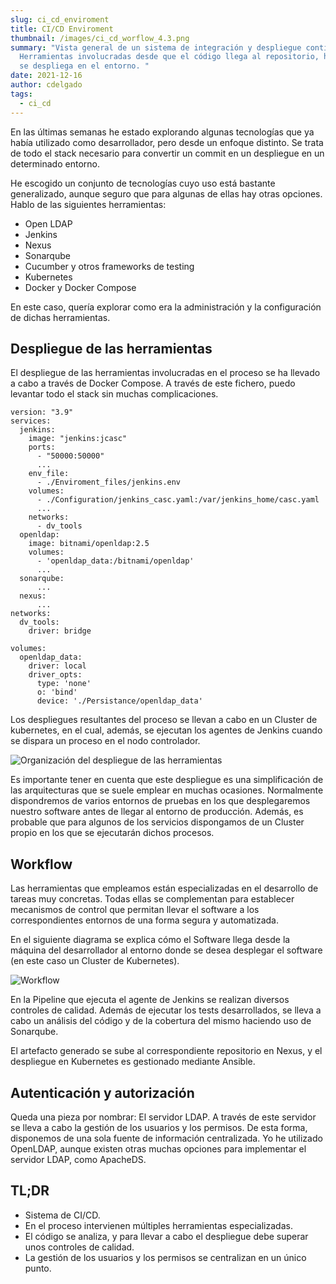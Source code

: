 ```yaml
---
slug: ci_cd_enviroment
title: CI/CD Enviroment
thumbnail: /images/ci_cd_worflow_4.3.png
summary: "Vista general de un sistema de integración y despliegue continuo.
  Herramientas involucradas desde que el código llega al repositorio, hasta que
  se despliega en el entorno. "
date: 2021-12-16
author: cdelgado
tags:
  - ci_cd
---
```

En las últimas semanas he estado explorando algunas tecnologías que ya había utilizado como desarrollador, pero  desde un enfoque distinto. Se trata de todo el stack necesario para convertir un commit en un despliegue en un determinado entorno. 

He escogido un conjunto de tecnologías cuyo uso está bastante generalizado, aunque seguro que para algunas de ellas hay otras opciones. Hablo de las siguientes herramientas:

* Open LDAP
* Jenkins
* Nexus
* Sonarqube
* Cucumber y otros frameworks de testing
* Kubernetes
* Docker y Docker Compose

En este caso, quería explorar como era la administración y la configuración de dichas herramientas.

## Despliegue de las herramientas

El despliegue de las herramientas involucradas en el proceso se ha llevado a cabo a través de Docker Compose. A través de este fichero, puedo levantar todo el stack sin muchas complicaciones. 

```
version: "3.9"
services:
  jenkins:
    image: "jenkins:jcasc"
    ports:
      - "50000:50000"
      ...
    env_file:
      - ./Enviroment_files/jenkins.env
    volumes:
      - ./Configuration/jenkins_casc.yaml:/var/jenkins_home/casc.yaml
      ...
    networks:
      - dv_tools
  openldap:
    image: bitnami/openldap:2.5
    volumes:
      - 'openldap_data:/bitnami/openldap'
      ...
  sonarqube:
      ...
  nexus:
      ...
networks:
  dv_tools:
    driver: bridge

volumes:
  openldap_data:
    driver: local
    driver_opts:
      type: 'none'
      o: 'bind'
      device: './Persistance/openldap_data'
```

Los despliegues resultantes del proceso se llevan a cabo en un Cluster de kubernetes, en el cual, además, se ejecutan los agentes de Jenkins cuando se dispara un proceso en el nodo controlador. 

![Organización del despliegue de las herramientas](/images/devops_stack_deploy_strategy.png "Organización del despliegue de las herramientas")

Es importante tener en cuenta que este despliegue es una simplificación de las arquitecturas que se suele emplear en muchas ocasiones. Normalmente dispondremos de varios entornos de pruebas en los que desplegaremos nuestro software antes de llegar al entorno de producción. Además, es probable que para algunos de los servicios dispongamos de un Cluster propio en los que se ejecutarán dichos procesos.

## Workflow

Las herramientas que empleamos están especializadas en el desarrollo de tareas muy concretas. Todas ellas se complementan para establecer mecanismos de control que permitan llevar el software a los correspondientes entornos de una forma segura y automatizada. 

En el siguiente diagrama se explica cómo el Software llega desde la máquina del desarrollador al entorno donde se desea desplegar el software (en este caso un Cluster de Kubernetes). 

![Workflow](/images/devops_stack_workflow.png "Flujo de trabajo de las ")

En la Pipeline que ejecuta el agente de Jenkins se realizan diversos controles de calidad. Además de ejecutar los tests desarrollados, se lleva a cabo un análisis del código y de la cobertura del mismo haciendo uso de Sonarqube.

El artefacto generado se sube al correspondiente repositorio en Nexus, y el despliegue en Kubernetes es gestionado mediante Ansible.

## Autenticación y autorización

Queda una pieza por nombrar: El servidor LDAP. A través de este servidor se lleva a cabo la gestión de los usuarios y los permisos. De esta forma, disponemos de una sola fuente de información centralizada. Yo he utilizado OpenLDAP, aunque existen otras muchas opciones para implementar el servidor LDAP, como ApacheDS.

## TL;DR

* Sistema de CI/CD.
* En el proceso intervienen múltiples herramientas especializadas.
* El código se analiza, y para llevar a cabo el despliegue debe superar unos controles de calidad. 
* La gestión de los usuarios y los permisos se centralizan en un único punto.